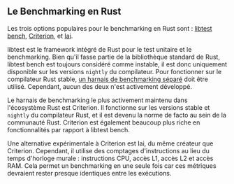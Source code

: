 ## Le Benchmarking en Rust

Les trois options populaires pour le benchmarking en Rust sont :
[libtest bench](/learn/benchmarking/rust/libtest-bench/),
[Criterion](/learn/benchmarking/rust/criterion/), et
[Iai](/learn/benchmarking/rust/iai/).

libtest est le framework intégré de Rust pour le test unitaire et le benchmarking.
Bien qu'il fasse partie de la bibliothèque standard de Rust, libtest bench est toujours considéré comme instable,
il est donc uniquement disponible sur les versions `nightly` du compilateur.
Pour fonctionner sur le compilateur Rust stable,
[un harnais de benchmarking séparé](https://github.com/bluss/bencher)
doit être utilisé.
Cependant, aucun des deux n'est activement développé.

Le harnais de benchmarking le plus activement maintenu dans l'écosystème Rust est Criterion.
Il fonctionne sur les versions stable et `nightly` du compilateur Rust,
et il est devenu la norme de facto au sein de la communauté Rust.
Criterion est également beaucoup plus riche en fonctionnalités par rapport à libtest bench.

Une alternative expérimentale à Criterion est Iai, du même créateur que Criterion.
Cependant, il utilise des comptages d'instructions au lieu du temps d'horloge murale :
instructions CPU, accès L1, accès L2 et accès RAM.
Cela permet un benchmarking en une seule fois car ces métriques devraient rester presque identiques entre les exécutions.